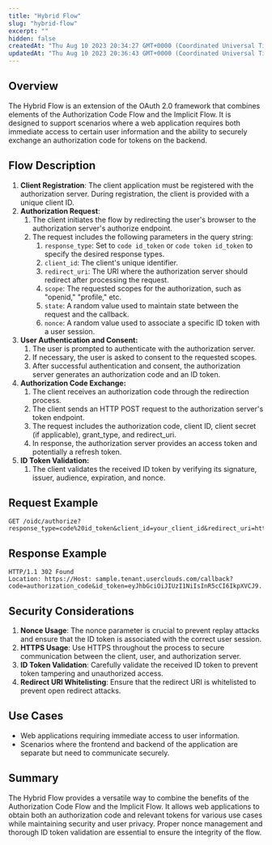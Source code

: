 ```yaml
---
title: "Hybrid Flow"
slug: "hybrid-flow"
excerpt: ""
hidden: false
createdAt: "Thu Aug 10 2023 20:34:27 GMT+0000 (Coordinated Universal Time)"
updatedAt: "Thu Aug 10 2023 20:36:43 GMT+0000 (Coordinated Universal Time)"
---
```

## Overview

The Hybrid Flow is an extension of the OAuth 2.0 framework that combines elements of the Authorization Code Flow and the Implicit Flow. It is designed to support scenarios where a web application requires both immediate access to certain user information and the ability to securely exchange an authorization code for tokens on the backend.

## Flow Description

1. **Client Registration**: The client application must be registered with the authorization server. During registration, the client is provided with a unique client ID.
2. **Authorization Request**:
   1. The client initiates the flow by redirecting the user's browser to the authorization server's authorize endpoint.
   2. The request includes the following parameters in the query string:
      1. `response_type`: Set to `code id_token` or `code token id_token` to specify the desired response types.
      2. `client_id`: The client's unique identifier.
      3. `redirect_uri`: The URI where the authorization server should redirect after processing the request.
      4. `scope`: The requested scopes for the authorization, such as "openid," "profile," etc.
      5. `state`: A random value used to maintain state between the request and the callback.
      6. `nonce`: A random value used to associate a specific ID token with a user session.
3. **User Authentication and Consent:**
   1. The user is prompted to authenticate with the authorization server.
   2. If necessary, the user is asked to consent to the requested scopes.
   3. After successful authentication and consent, the authorization server generates an authorization code and an ID token.
4. **Authorization Code Exchange:**
   1. The client receives an authorization code through the redirection process.
   2. The client sends an HTTP POST request to the authorization server's token endpoint.
   3. The request includes the authorization code, client ID, client secret (if applicable), grant_type, and redirect_uri.
   4. In response, the authorization server provides an access token and potentially a refresh token.
5. **ID Token Validation:**
   1. The client validates the received ID token by verifying its signature, issuer, audience, expiration, and nonce.

## Request Example

```http
GET /oidc/authorize?response_type=code%20id_token&client_id=your_client_id&redirect_uri=https%3A%2F%2Fcontoso.com%2Fcallback&scope=openid%20profile&state=n9ftgCrrLNQ7sfxnnFmNcabEn8hFvAypP6Hu625WtBk&nonce=nonce123

```

## Response Example

```http
HTTP/1.1 302 Found
Location: https://Host: sample.tenant.userclouds.com/callback?code=authorization_code&id_token=eyJhbGciOiJIUzI1NiIsInR5cCI6IkpXVCJ9...

```

## Security Considerations

1. **Nonce Usage**: The nonce parameter is crucial to prevent replay attacks and ensure that the ID token is associated with the correct user session.
2. **HTTPS Usage**: Use HTTPS throughout the process to secure communication between the client, user, and authorization server.
3. **ID Token Validation**: Carefully validate the received ID token to prevent token tampering and unauthorized access.
4. **Redirect URI Whitelisting**: Ensure that the redirect URI is whitelisted to prevent open redirect attacks.

## Use Cases

- Web applications requiring immediate access to user information.
- Scenarios where the frontend and backend of the application are separate but need to communicate securely.

## Summary

The Hybrid Flow provides a versatile way to combine the benefits of the Authorization Code Flow and the Implicit Flow. It allows web applications to obtain both an authorization code and relevant tokens for various use cases while maintaining security and user privacy. Proper nonce management and thorough ID token validation are essential to ensure the integrity of the flow.
